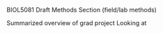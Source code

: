 BIOL5081 Draft Methods Section (field/lab methods)

Summarized overview of grad project
	Looking at 
